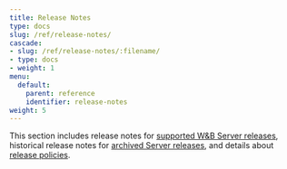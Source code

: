 ```yaml
---
title: Release Notes
type: docs
slug: /ref/release-notes/
cascade:
- slug: /ref/release-notes/:filename/
- type: docs
- weight: 1
menu:
  default:
    parent: reference
    identifier: release-notes
weight: 5
---
```



This section includes release notes for [supported W&B Server releases](./release-notes/server-releases), historical release notes for [archived Server releases](./release-notes/server-releases-archived), and details about [release policies](./release-notes/release-policies).
